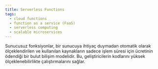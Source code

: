 ```yaml
---
title: Serverless Functions
tags:
  - cloud functions
  - function as a service (FaaS)
  - serverless computing
  - scalable microservices
---
```


Sunucusuz fonksiyonlar, bir sunucuya ihtiyaç duymadan otomatik olarak ölçeklendirilen ve kullanılan kaynakların sadece işlem süresi için ücretinin ödendiği bir bulut bilişim modelidir. Bu, geliştiricilerin kodlarını yüksek ölçeklenebilirlikte çalıştırmalarını sağlar.
